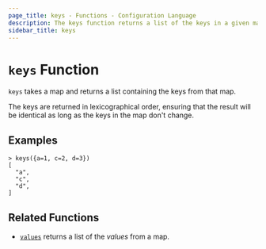 ```yaml
---
page_title: keys - Functions - Configuration Language
description: The keys function returns a list of the keys in a given map.
sidebar_title: keys
---
```


# `keys` Function

`keys` takes a map and returns a list containing the keys from that map.

The keys are returned in lexicographical order, ensuring that the result will
be identical as long as the keys in the map don't change.

## Examples

```
> keys({a=1, c=2, d=3})
[
  "a",
  "c",
  "d",
]
```

## Related Functions

* [`values`](/language/functions/values) returns a list of the _values_ from a map.
